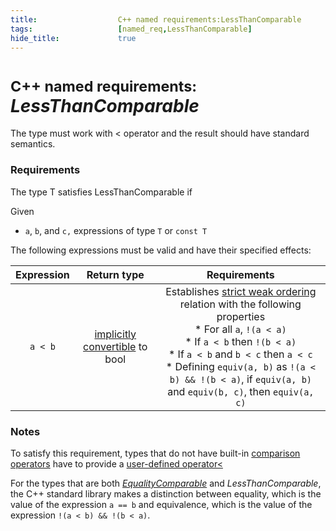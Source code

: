 ```yaml
---
title:                  C++ named requirements:LessThanComparable
tags:                   [named_req,LessThanComparable]
hide_title:             true
---
```



# <small>C++ named requirements:</small> *LessThanComparable*
The type must work with < operator and the result should have standard semantics.

### Requirements
The type T satisfies LessThanComparable if

Given
* `a`, `b`, and `c,` expressions of type `T` or `const T`

The following expressions must be valid and have their specified effects:

| **Expression** |           **Return type**          |                                          **Requirements**                                                                                                                  |
|:----------:|:------------------------------:|:-----------------------------------------------------------------------------------------------------------------------------------------------------------------------------------------------------------------------------------------------:|
| `a < b`      | [implicitly convertible](language/implicit_conversion) to bool | Establishes [strict weak ordering](https://en.wikipedia.org/wiki/Weak_ordering#Strict_weak_orderings) relation with the following properties <br/> \* For all `a`, `!(a < a)` <br/> \* If `a < b` then `!(b < a)` <br/> \* If `a < b` and `b < c` then `a < c` <br/> \* Defining `equiv(a, b)` as `!(a < b) && !(b < a)`, if `equiv(a, b)` and `equiv(b, c)`, then `equiv(a, c)` |

### Notes
To satisfy this requirement, types that do not have built-in [comparison operators](/docs/std/language/operator_comparison)
have to provide a [user-defined operator&lt;](/docs/std/language/operators)

For the types that are both [*EqualityComparable*](/docs/named_req/LessThanComparable) and *LessThanComparable*, 
the C++ standard library makes a distinction between equality, which is the value of the expression `a == b` and equivalence, 
which is the value of the expression `!(a < b) && !(b < a)`.